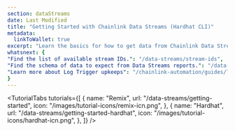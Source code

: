 ```yaml
---
section: dataStreams
date: Last Modified
title: "Getting Started with Chainlink Data Streams (Hardhat CLI)"
metadata:
  linkToWallet: true
excerpt: "Learn the basics for how to get data from Chainlink Data Streams."
whatsnext: {
"Find the list of available stream IDs.": "/data-streams/stream-ids",
"Find the schema of data to expect from Data Streams reports.": "/data-streams/reference/report-schema",
"Learn more about Log Trigger upkeeps": "/chainlink-automation/guides/log-trigger/",
}
---
```



<TutorialTabs
  tutorials={[
    {
      name: "Remix",
      url: "/data-streams/getting-started",
      icon: "/images/tutorial-icons/remix-icn.png",
    },
    {
      name: "Hardhat",
      url: "/data-streams/getting-started-hardhat",
      icon: "/images/tutorial-icons/hardhat-icn.png",
    },
  ]}
/>

<DataStreams section="dsNotes" />

<DataStreams section="gettingStartedHardhat" />
